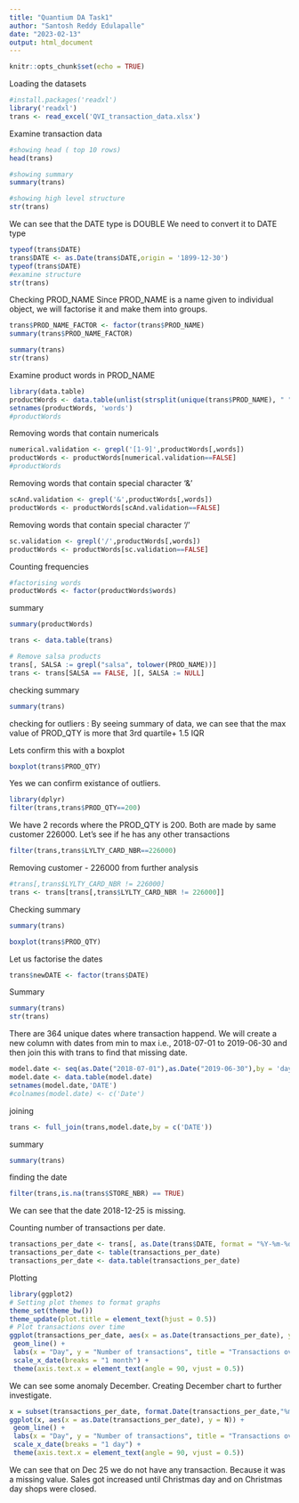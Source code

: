 ```yaml
---
title: "Quantium DA Task1"
author: "Santosh Reddy Edulapalle"
date: "2023-02-13"
output: html_document
---
```


```r
knitr::opts_chunk$set(echo = TRUE)
```

Loading the datasets

```r
#install.packages('readxl')
library('readxl')
trans <- read_excel('QVI_transaction_data.xlsx')
```

Examine transaction data

```r
#showing head ( top 10 rows)
head(trans)
```
```r
#showing summary
summary(trans)
```
```r
#showing high level structure
str(trans)
```

We can see that the DATE type is DOUBLE We need to convert it to DATE type

```r
typeof(trans$DATE)
trans$DATE <- as.Date(trans$DATE,origin = '1899-12-30')
typeof(trans$DATE)
#examine structure
str(trans)
```

Checking PROD_NAME
Since PROD_NAME is a name given to individual object, we will factorise it and make them into groups.

```r
trans$PROD_NAME_FACTOR <- factor(trans$PROD_NAME)
summary(trans$PROD_NAME_FACTOR)

```

```r
summary(trans)
str(trans)
```


Examine product words in PROD_NAME

```r
library(data.table)
productWords <- data.table(unlist(strsplit(unique(trans$PROD_NAME), " ")))
setnames(productWords, 'words')
#productWords
```

Removing words that contain numericals

```r
numerical.validation <- grepl('[1-9]',productWords[,words])
productWords <- productWords[numerical.validation==FALSE]
#productWords
```

Removing words that contain special character '&'

```r
scAnd.validation <- grepl('&',productWords[,words])
productWords <- productWords[scAnd.validation==FALSE]
```

Removing words that contain special character '/'

```r
sc.validation <- grepl('/',productWords[,words])
productWords <- productWords[sc.validation==FALSE]
```

Counting frequencies

```r
#factorising words
productWords <- factor(productWords$words)
```

summary

```r
summary(productWords)
```
```r
trans <- data.table(trans)
```

```r
# Remove salsa products
trans[, SALSA := grepl("salsa", tolower(PROD_NAME))]
trans <- trans[SALSA == FALSE, ][, SALSA := NULL]
```

checking summary

```r
summary(trans)
```

checking for outliers : By seeing summary of data, we can see that the max value of PROD_QTY is more that 3rd quartile+ 1.5 IQR


Lets confirm this with a boxplot

```r
boxplot(trans$PROD_QTY)
```

Yes we can confirm existance of outliers.

```r
library(dplyr)
filter(trans,trans$PROD_QTY==200)
```

We have 2 records where the PROD_QTY is 200. Both are made by same customer 226000.
Let's see if he has any other transactions

```r
filter(trans,trans$LYLTY_CARD_NBR==226000)

```

Removing customer - 226000 from further analysis

```r
#trans[,trans$LYLTY_CARD_NBR != 226000]
trans <- trans[trans[,trans$LYLTY_CARD_NBR != 226000]]
```


Checking summary 

```r
summary(trans)
```

```r
boxplot(trans$PROD_QTY)
```

Let us factorise the dates

```r
trans$newDATE <- factor(trans$DATE)
```

Summary
```r
summary(trans)
str(trans)
```

There are 364 unique dates where transaction happend.
We will create a new column with dates from min to max i.e., 2018-07-01 to 2019-06-30
and then join this with trans to find that missing date.

```r
model.date <- seq(as.Date("2018-07-01"),as.Date("2019-06-30"),by = 'day')
model.date <- data.table(model.date)
setnames(model.date,'DATE')
#colnames(model.date) <- c('Date')
```

joining

```r

trans <- full_join(trans,model.date,by = c('DATE'))
```

summary

```r
summary(trans)
```

finding the date

```r

filter(trans,is.na(trans$STORE_NBR) == TRUE)
```

We can see that the date 2018-12-25 is missing.


Counting number of transactions per date.

```r
transactions_per_date <- trans[, as.Date(trans$DATE, format = "%Y-%m-%d")]
transactions_per_date <- table(transactions_per_date)
transactions_per_date <- data.table(transactions_per_date)
```


Plotting


```r
library(ggplot2)
# Setting plot themes to format graphs
theme_set(theme_bw())
theme_update(plot.title = element_text(hjust = 0.5))
# Plot transactions over time
ggplot(transactions_per_date, aes(x = as.Date(transactions_per_date), y = N)) +
 geom_line() +
 labs(x = "Day", y = "Number of transactions", title = "Transactions over time") +
 scale_x_date(breaks = "1 month") +
 theme(axis.text.x = element_text(angle = 90, vjust = 0.5))
```

We can see some anomaly December.
Creating December chart to further investigate.

```r
x = subset(transactions_per_date, format.Date(transactions_per_date,"%m")=="12")
ggplot(x, aes(x = as.Date(transactions_per_date), y = N)) +
 geom_line() +
 labs(x = "Day", y = "Number of transactions", title = "Transactions over time") +
 scale_x_date(breaks = "1 day") +
 theme(axis.text.x = element_text(angle = 90, vjust = 0.5))
```

We can see that on Dec 25 we do not have any transaction. Because it was a missing value.
Sales got increased until Christmas day and on Christmas day shops were closed.


